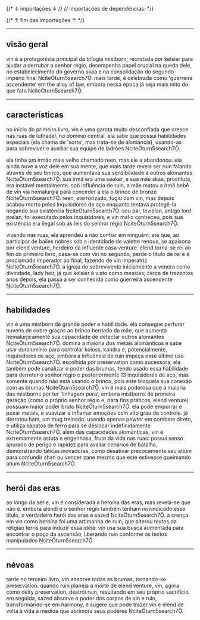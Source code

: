 {/* ↓ importações ↓ */}
{/* importações de dependências: */}

{/* ↑ fim das importações ↑ */}

---

## visão geral

vin é a protagonista principal da trilogia mistborn; recrutada por kelsier para ajudar a derrubar o senhor régio, desempenha papel crucial na queda dele, no estabelecimento do governo skaa e na consolidação do segundo império final citeturn5search7. mais tarde, é celebrada como 'guerreira ascendente' em the alloy of law, embora nessa época já seja mais mito do que fato citeturn5search7.

---

## características

no início do primeiro livro, vin é uma garota muito desconfiada que cresce nas ruas de luthadel, no domínio central. ela sabe que possui habilidades especiais (ela chama de 'sorte', mas trata-se de alomancia), usando-as para sobreviver e auxiliar sua equipe de ladrões citeturn5search7.

ela tinha um irmão mais velho chamado reen, mas ele a abandonou. ela ainda ouve a voz dele em sua mente, que mais tarde revela ser ruin falando através de seu brinco, que aumentava sua sensibilidade a outros alomantes citeturn5search7. sua irmã era uma seeker, e sua mãe skaa, prostituta, era instável mentalmente. sob influência de ruin, a mãe matou a irmã bebê de vin via hemalurgia para conceder a ela o brinco de bronze citeturn5search7. reen, aterrorizado, fugiu com vin, mas depois acabou morto pelos inquisidores de aço enquanto tentava protegê-la negando sua existência citeturn5search7. seu pai, tevidian, antigo lord prelan, foi executado pelos inquisidores, e vin mal o conheceu, pois sua existência era ilegal sob as leis do senhor régio citeturn5search7.

vivendo nas ruas, ela aprendeu a não confiar em ninguém, até que, ao participar de bailes nobres sob a identidade de valette renoux, se apaixona por elend venture, herdeiro da influente casa venture. elend torna-se rei ao fim do primeiro livro, casa-se com vin no segundo, perde o título de rei e é proclamado imperador ao final, fazendo de vin imperatriz citeturn5search7. a igreja do sobrevivente inicialmente a venera como divindade, lady heir, já que kelsier é visto como messias; cerca de trezentos anos depois, ela passa a ser conhecida como guerreira ascendente citeturn5search7.

---

## habilidades

vin é uma mistborn de grande poder e habilidade. ela consegue perfurar nuvens de cobre graças ao brinco herdado da mãe, que aumenta hemalurjicamente sua capacidade de detectar outros alomantes citeturn5search7. domina a maioria dos metais alomânticos e sabe usar duralumínio para controlar koloss, kandra e, potencialmente, inquisidores de aço, embora a influência de ruin impeça esse último uso citeturn5search7. escolhida por preservation como sucessora, ela também pode canalizar o poder das brumas, tendo usado essa habilidade para derrotar o senhor régio e posteriormente 13 inquisidores de aço, mas somente quando não está usando o brinco, pois este bloqueia sua conexão com as brumas citeturn5search7. vin é mais poderosa que a maioria das mistborns por ter 'linhagem pura', embora mistborns de primeira geração (como o próprio senhor régio e, para fins práticos, elend venture) possuam maior poder bruto citeturn5search7. ela pode empurrar e puxar metais, e suavizar e inflamar emoções com alto grau de controle. já derrotou ham, um thug treinado, usando apenas pewter em combate direto, e utiliza sapatos de ferro para se deslocar indefinidamente citeturn5search7. além das capacidades alomânticas, vin é extremamente astuta e engenhosa, fruto da vida nas ruas: possui senso apurado de perigo e rapidez para avaliar cenários de batalha, demonstrando táticas inovadoras, como desativar precocemente seu atium para confundir shan ou vencer zane mesmo que este estivesse queimando atium citeturn5search7.

---

## herói das eras

ao longo da série, vin é considerada a heroína das eras, mas revela-se que não é. embora alendi e o senhor régio também tenham reivindicado esse título, o verdadeiro herói das eras é sazed citeturn5search7. a crença em vin como heroína foi uma artimanha de ruin, que alterou textos da religião terris para induzir essa ideia: vin usa sua busca aumentada para encontrar o poço da ascensão, liberando ruin conforme os textos manipulados citeturn5search7.

---

## névoas

tarde no terceiro livro, vin absorve todas as brumas, tornando-se preservation. quando ruin planeja a morte de elend venture, vin, agora como deity preservation, destrói ruin, resultando em seu próprio sacrifício. em seguida, sazed absorve o poder dos corpos de vin e ruin, transformando-se em harmony, e sugere que pode trazer vin e elend de volta à vida à medida que aprimora seus poderes citeturn5search7.

